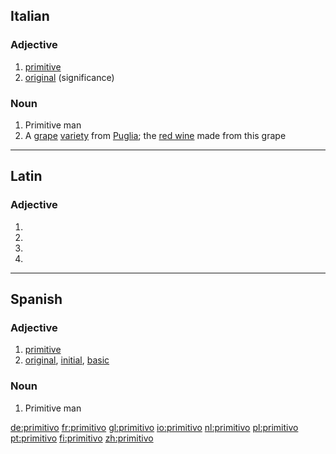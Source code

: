 ==Italian==

===Adjective===
{{it-adj|primitiv}}

# [[primitive]]
# [[original]] (significance)

===Noun===
{{it-noun|primitiv|m|o|i}}

# Primitive man
# A [[grape]] [[variety]] from [[Puglia]]; the [[red wine]] made from this grape

----

==Latin==

===Adjective===
{{la-adj-form|prīmitīvō}}

# {{inflection of|primitivus|prīmitīvus|dat|m|s|lang=la}}
# {{inflection of|primitivus|prīmitīvus|dat|n|s|lang=la}}
# {{inflection of|primitivus|prīmitīvus|abl|m|s|lang=la}}
# {{inflection of|primitivus|prīmitīvus|abl|n|s|lang=la}}


----

==Spanish==

===Adjective===
{{es-adj|f=primitiva}}

# [[primitive]]
# [[original]], [[initial]], [[basic]]

===Noun===
{{es-noun|m|f=primitiva}}

# Primitive man

[[de:primitivo]]
[[fr:primitivo]]
[[gl:primitivo]]
[[io:primitivo]]
[[nl:primitivo]]
[[pl:primitivo]]
[[pt:primitivo]]
[[fi:primitivo]]
[[zh:primitivo]]